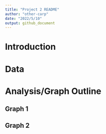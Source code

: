```yaml
---
title: "Project 2 README"
author: "other-carp"
date: "2022/5/10"
output: github_document
---
```


# Introduction





# Data




# Analysis/Graph Outline




## Graph 1



## Graph 2




